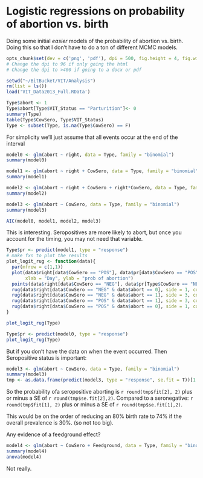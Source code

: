 Logistic regressions on probability of abortion vs. birth
========================================================
Doing some initial *easier* models of the probability of abortion vs. birth.  Doing this so that I don't have to do a ton of different MCMC models. 

```r
opts_chunk$set(dev = c('png', 'pdf'), dpi = 500, fig.height = 4, fig.width = 6, echo = FALSE)
# Change the dpi to 96 if only going the html
# Change the dpi to >400 if going to a docx or pdf

```

```r
setwd("~/BitBucket/VIT/Analysis")
rm(list = ls())
load('VIT_Data2013_Full.RData')

Type$abort <- 1
Type$abort[Type$VIT_Status == "Parturition"]<- 0
summary(Type)
table(Type$CowSero, Type$VIT_Status)
Type <- subset(Type, is.na(Type$CowSero) == F)
```

For simplicity we'll just assume that all events occur at the end of the interval
```r
model0 <- glm(abort ~ right, data = Type, family = "binomial")
summary(model0)

model1 <- glm(abort ~ right + CowSero, data = Type, family = "binomial")
summary(model1)

model2 <- glm(abort ~ right + CowSero + right*CowSero, data = Type, family = "binomial")
summary(model2)

model3 <- glm(abort ~ CowSero, data = Type, family = "binomial")
summary(model3)

AIC(model0, model1, model2, model3)
```
This is interesting.  Seropositives are more likely to abort, but once you account for the timing, you may not need that variable. 

```r
Type$pr <- predict(model1, type = "response")
# make fxn to plot the results
plot_logit_rug <- function(data){
  par(mfrow = c(1,1))
  plot(data$right[data$CowSero == "POS"], data$pr[data$CowSero == "POS"], col = 'red', 
       xlab = "Day", ylab = "prob of abortion")
  points(data$right[data$CowSero == "NEG"], data$pr[Type$CowSero == "NEG"], col =  'blue')
  rug(data$right[data$CowSero == "NEG" & data$abort == 0], side = 1, col = 'blue')
  rug(data$right[data$CowSero == "NEG" & data$abort == 1], side = 3, col = 'blue')
  rug(data$right[data$CowSero == "POS" & data$abort == 1], side = 3, col = 'red')
  rug(data$right[data$CowSero == "POS" & data$abort == 0], side = 1, col = 'red')
}

plot_logit_rug(Type)
```

```r
Type$pr <- predict(model0, type = "response")
plot_logit_rug(Type)
```

But if you don't have the data on when the event occurred. Then Seropositive status is important: 
```r
model3 <- glm(abort ~ CowSero, data = Type, family = "binomial")
summary(model3)
tmp <- as.data.frame(predict(model3, type = "response", se.fit = T))[1:2, ]
```
So the probability ofa seropositive aborting is `r round(tmp$fit[2], 2)` plus or minus a SE of `r round(tmp$se.fit[2],2)`. Compared to a seronegative: `r round(tmp$fit[1], 2)` plus or minus a SE of `r round(tmp$se.fit[1],2)`. 

This would be on the order of reducing an 80% birth rate to 74% if the overall prevalence is 30%.  (so not too big). 

Any evidence of a feedground effect?
```r
model4 <- glm(abort ~ CowSero + Feedground, data = Type, family = "binomial")
summary(model4)
anova(model4)
```
Not really. 